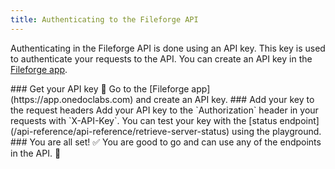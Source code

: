 ```yaml
---
title: Authenticating to the Fileforge API
---
```


Authenticating in the Fileforge API is done using an API key. This key is used to authenticate your requests to the API. You can create an API key in the [Fileforge app](https://app.onedoclabs.com).

<Steps>
  ### Get your API key 🔑
    Go to the [Fileforge app](https://app.onedoclabs.com) and create an API key.
  ### Add your key to the request headers 
    Add your API key to the `Authorization` header in your requests with `X-API-Key`. You can test your key with the [status endpoint](/api-reference/api-reference/retrieve-server-status) using the playground.
  ### You are all set! ✅
  You are good to go and can use any of the endpoints in the API. 👷
</Steps>